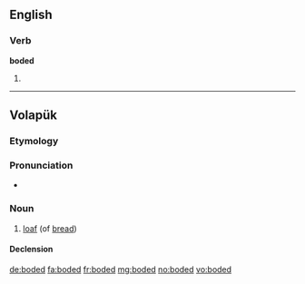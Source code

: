==English==

===Verb===
'''boded'''

# {{past of|bode}}

----

==Volapük==

===Etymology===
{{suffix|bod|ed|lang=vo}}

===Pronunciation===
* {{IPA|/boˈded/|lang=vo}}

===Noun===
{{vo-noun}}

# [[loaf]] (of [[bread]])

====Declension====
{{vo-decl-noun}}

[[de:boded]]
[[fa:boded]]
[[fr:boded]]
[[mg:boded]]
[[no:boded]]
[[vo:boded]]